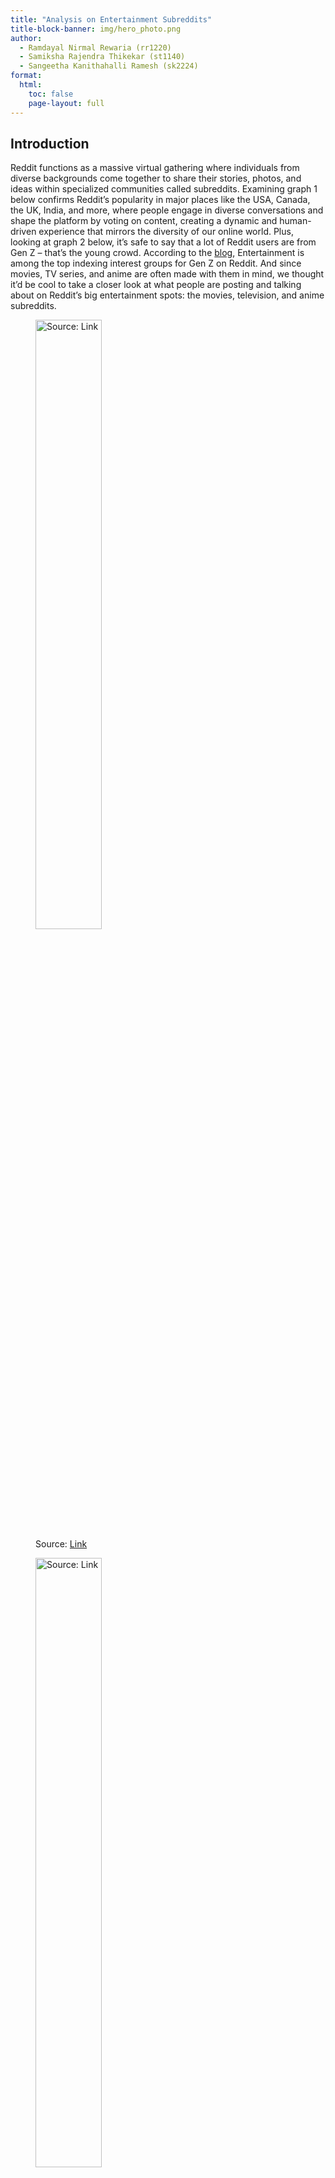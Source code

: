 ```yaml
---
title: "Analysis on Entertainment Subreddits"
title-block-banner: img/hero_photo.png
author:
  - Ramdayal Nirmal Rewaria (rr1220)
  - Samiksha Rajendra Thikekar (st1140)
  - Sangeetha Kanithahalli Ramesh (sk2224)
format:
  html:
    toc: false
    page-layout: full
---
```



## Introduction

Reddit functions as a massive virtual gathering where individuals from diverse backgrounds come together to share their stories, photos, and ideas within specialized communities called subreddits. Examining graph 1 below confirms Reddit's popularity in major places like the USA, Canada, the UK, India, and more, where people engage in diverse conversations and shape the platform by voting on content, creating a dynamic and human-driven experience that mirrors the diversity of our online world. Plus, looking at graph 2 below, it's safe to say that a lot of Reddit users are from Gen Z – that's the young crowd. According to the [blog](https://www.redditinc.com/blog/gen-z-on-reddit/), Entertainment is among the top indexing interest groups for Gen Z on Reddit. And since movies, TV series, and anime are often made with them in mind, we thought it'd be cool to take a closer look at what people are posting and talking about on Reddit's big entertainment spots: the movies, television, and anime subreddits.

::: {layout-ncol=2}
![Source: [Link](https://www.statista.com/chart/26423/percentage-of-regular-reddit-users-by-country/)](img/intro_country.jpeg){width="50%" fig-align="center"}

![Source: [Link](https://www.redditinc.com/blog/gen-z-on-reddit/)](img/intro_genz.png){width="50%" fig-align="center"}
:::

Additionally, we were curious about what regular folks on Reddit think about the movies, television, and anime compared to what the professional critics say. For this purpose, we combined external dataset which we will discuess about in more detail in our next section.

Now, let's explore the key subreddits central to this project: r/anime, r/television, r/televisionsuggestions, r/movies, r/Animesuggest, and r/MovieSuggestions.

* **r/anime:** This subreddit is dedicated to anime-related discussions, encompassing a wide range of topics, including reviews, recommendations, and general discourse about the anime medium.
* **r/television:** This subreddit caters to discussions about television shows, spanning various genres and formats. Users engage in conversations about current and past TV series, share recommendations, and discuss industry news.
* **r/movies:** This subreddit covers a wide range of topics related to films, including discussions about specific movies, industry news, and analyses of cinematic techniques.
* **r/Animesuggest:** Similar to r/televisionsuggestions but for anime, this subreddit is dedicated to helping users discover new anime titles based on their preferences.
* **r/MovieSuggestions:** Serving as a space specifically for movie recommendations, this subreddit is an ideal place for users seeking personalized suggestions for their next film to watch.
* **r/televisionsuggestions:** As a subreddit dedicated explicitly to TV show recommendations, this community serves as a hub for users seeking and providing suggestions for what to watch next.

Our analysis examines these subreddits, aiming not just to observe trends but to uncover the rhythms, blending data science techniques, visualizations, and machine learning to understand user sentiments and interactions.

![](img/intro.gif){width="30%" fig-align="center"}

## Data Overview

### Reddit Data
Diving into a whopping 412 GB of posts and 918 GB of comments, the dataset is like a big storybook with 109 million entries. It's carefully organized by simplifying things—removing some details, changing time info to something we can understand, and putting it in a format that's easy to explore, like preparing a canvas before painting. Now, it's all set up and ready for us to start looking through and discovering what's inside.

### External Data 

The project utilizes datasets from Kaggle's "Clapper: Massive Rotten Tomatoes Movies and Reviews" and "MyAnimeList" collections. These datasets offer a rich source of information for analyzing trends, preferences, and sentiments in the domain of movies and anime. This approach aims to delve into the intricacies of viewer engagement and sentiment patterns across diverse content genres, providing a comprehensive understanding of audience behavior in the entertainment industry.

The Rotten Tomatoes dataset offers a detailed compilation of movie reviews and ratings, while the MyAnimeList dataset provides insights into anime popularity and viewer preferences. Together, these datasets form a robust foundation for cross-platform analysis.

[Data Source 1 - Rotten Tomatoes Movie Review](https://www.kaggle.com/datasets/andrezaza/clapper-massive-rotten-tomatoes-movies-and-reviews) <br>
[Data Source 2 - MyAnimeList Anime Review](https://www.kaggle.com/datasets/azathoth42/myanimelist)

## Objective

Our mission is clear: to decipher the language of entertainment discussions on Reddit, extracting findings that resonate with both seasoned enthusiasts and those new to the subject matter. We will focus on the first two objectives --- revealing what the data says and interpreting its significance by providing answers to the following questions.

1. `Business Goal:` Optimize content strategy by understanding peak engagement times. Knowing when users are most active can guide when to post for maximum visibility and interaction.

   `Technical Proposal:` Using EDA, we will conduct a time series analysis on the hour_of_day and day_of_week_str data for each subreddit. By aggregating post frequencies based on these time variables, we can visualize trends and identify peak activity periods. This analysis will provide insights into the most favorable times to post content on each subreddit, helping optimize the content strategy for enhanced user interaction and visibility.

2. `Business Goal:` Identifying key contributors to help recognize influential users and understand their content preferences. This insight is valuable for community management and targeted marketing strategies.

    `Technical Proposal:` Using EDA, analyze author data to quantify post frequency and engagement (likes, comments). Apply statistical measures to highlight top contributors and content analysis to understand the themes and types of their posts.

3. `Business Goal:` Understand how the content influences user engagement, guiding content creators on the most engaging content.

    `Technical Proposal:` Using EDA, we will compare different engagement metrics like score, number of comments to see how they vary with the length of the post, presence of media, and other features. This analysis will provide insights into the types of content that drive the most engagement, helping content creators tailor their content to maximize user interaction.

4. `Business Goal:` Discovering emerging trends in movie and anime preferences among online communities to drive innovative content creation.

    `Technical Proposal:` Utilizing advanced NLP techniques to analyze discussion threads and posts on Reddit. Employing topic modeling and sentiment analysis to identify key themes and emotional responses in discussions about movies and anime. This can highlight what elements (genres, themes, storytelling techniques) are resonating with audiences.

5. `Business Goal:` Crafting targeted marketing strategies for films and anime series by understanding the nuances of community preferences and discussions.

    `Technical Proposal:` Implementing a text analysis pipeline to dissect the language and topics prevalent in movie and anime subreddits. Using machine learning models to parse through large volumes of text data, extracting prevalent keywords, phrases, and sentiment trends. This data can inform marketing language, promotional themes, and engagement strategies.

6. `Business Goal:` Identifying the gap between critic reviews and audience opinions to better align future productions with audience expectations.

    `Technical Proposal:` Comparing sentiment analysis results from professional review aggregators (like Rotten Tomatoes for movies and MyAnimeList for anime) with community-driven platforms (like Reddit). This involves parsing review text and user comments to assess how audience and critic sentiments diverge or align, providing insights into audience preferences and expectations.

7. `Business Goal:` Enhancing audience engagement by understanding the drivers behind community discussions and recommendations in online platforms.

    `Technical Proposal:` Implementing a correlation analysis that links engagement metrics (like upvotes, comment counts) on Reddit with specific themes or sentiments expressed in posts. This would involve statistical modeling to understand which topics or sentiments drive the most engagement, helping to tailor content and discussions that resonate more deeply with the audience.

8. `Business Goal:` Enhancing content targeting and user engagement strategies on Reddit by accurately categorizing posts into relevant interest groups such as Anime and Movies.

    `Technical Proposal:` Developing a classifier model using features like post length, presence of media, time of posting, and NLP-derived text features. Machine learning techniques like regression or classification can be employed to classify submissions into categories.

9. `Business Goal:` Maximizing content visibility and user interaction on Reddit by predicting the likelihood of posts becoming popular within the community.

    `Technical Proposal:` Creating a model to predict the likelihood of a post becoming popular or not using features such as time posted, text related features using TF-IDF, post length and so on. This involves applying classification algorithms to correlate content features with popularity.

10. `Business Goal:` Developing advanced analytics tools for content creators and marketers to understand and leverage the engagement dynamics of Reddit posts.

    `Technical Proposal:` To tackle the challenges posed by Reddit's scoring system, we recommend a two-pronged approach. Firstly, employing a more complex regression model, such as Decision Tree or Ensemble Regressors, could better handle the intricacies of Reddit scores. Secondly, integrating sentiment analysis and topic modeling into the prediction framework can provide a better view of engagement, capturing not just the quantitative score but also the qualitative aspects of user interaction. This approach will help in creating a more robust tool for analyzing and predicting user engagement on Reddit posts.